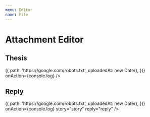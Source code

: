 ```yaml
---
menu: Editor
name: File
---
```



# Attachment Editor

<link href="https://cdn.jsdelivr.net/npm/antd@3.26.6/dist/antd.min.css" rel="stylesheet" />

## Thesis

<Playground>
  <RonpaAttachmentEditor 
    username="Jack"
    uploadFile={() => ({
      path: 'https://google.com/robots.txt',
      uploadedAt: new Date(),
    })}
    onAction={console.log}
  />
</Playground>

## Reply

<Playground>
  <RonpaAttachmentEditor 
    username="Jack"
    uploadFile={() => ({
      path: 'https://google.com/robots.txt',
      uploadedAt: new Date(),
    })}
    onAction={console.log}
    story="story"
    reply="reply"
  />
</Playground>
